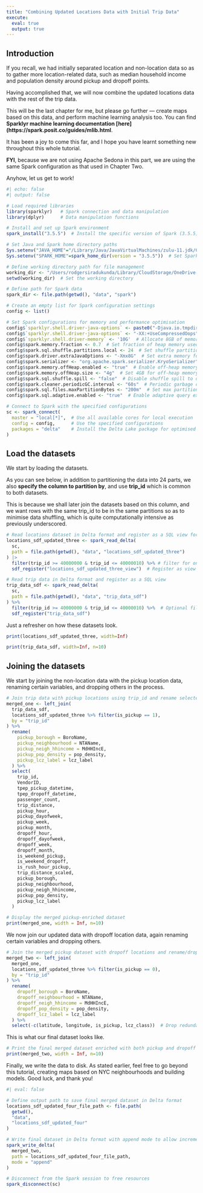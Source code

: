 ```yaml
---
title: "Combining Updated Locations Data with Initial Trip Data"
execute: 
  eval: true
  output: true
---
```


## Introduction

If you recall, we had initially separated location and non-location data so as to gather more location-related data, such as median household income and population density around pickup and dropoff points.

Having accomplished that, we will now combine the updated locations data with the rest of the trip data.

This will be the last chapter for me, but please go further — create maps based on this data, and perform machine learning analysis too. You can find **Sparklyr machine learning documentation [here](https://spark.posit.co/guides/mlib.html**.

It has been a joy to come this far, and I hope you have learnt something new throughout this whole tutorial.

**FYI**, because we are not using Apache Sedona in this part, we are using the same Spark configuration as that used in Chapter Two.

Anyhow, let us get to work!

```r
#| echo: false
#| output: false

# Load required libraries
library(sparklyr)   # Spark connection and data manipulation
library(dplyr)      # Data manipulation functions

# Install and set up Spark environment
spark_install("3.5.5")  # Install the specific version of Spark (3.5.5)

# Set Java and Spark home directory paths
Sys.setenv("JAVA_HOME"="/Library/Java/JavaVirtualMachines/zulu-11.jdk/Contents/Home")  # Set Java home directory for Spark
Sys.setenv("SPARK_HOME"=spark_home_dir(version = "3.5.5"))  # Set Spark home directory

# Define working directory path for file management
working_dir <- "/Users/rodgersiradukunda/Library/CloudStorage/OneDrive-TheUniversityofLiverpool/geospatial_docker"
setwd(working_dir)  # Set the working directory

# Define path for Spark data
spark_dir <- file.path(getwd(), "data", "spark")

# Create an empty list for Spark configuration settings
config <- list()

# Set Spark configurations for memory and performance optimisation
config$`sparklyr.shell.driver-java-options` <- paste0("-Djava.io.tmpdir=", spark_dir)  # Set temporary directory for Spark
config$`sparklyr.shell.driver-java-options` <- "-XX:+UseCompressedOops"  # Use compressed Oops for JVM performance
config$`sparklyr.shell.driver-memory` <- '10G'  # Allocate 8GB of memory for the Spark driver
config$spark.memory.fraction <- 0.7  # Set fraction of heap memory used for Spark storage
config$spark.sql.shuffle.partitions.local <- 24  # Set shuffle partitions (local setting based on workload)
config$spark.driver.extraJavaOptions <- "-Xmx8G"  # Set extra memory for driver
config$spark.serializer <- "org.apache.spark.serializer.KryoSerializer"  # Use KryoSerializer for better performance
config$spark.memory.offHeap.enabled <- "true"  # Enable off-heap memory usage
config$spark.memory.offHeap.size <- "4g"  # Set 4GB for off-heap memory
config$spark.sql.shuffle.spill <- "false"  # Disable shuffle spill to disk
config$spark.cleaner.periodicGC.interval <- "60s"  # Periodic garbage collection interval
config$spark.sql.files.maxPartitionBytes <- "200m"  # Set max partition size for shuffle files
config$spark.sql.adaptive.enabled <- "true"  # Enable adaptive query execution

# Connect to Spark with the specified configurations
sc <- spark_connect(
  master = "local[*]",  # Use all available cores for local execution
  config = config,      # Use the specified configurations
  packages = "delta"    # Install the Delta Lake package for optimised storage
)
```

## Load the datasets

We start by loading the datasets.

As you can see below, in addition to partitioning the data into 24 parts, we also **specify the column to partition by**, and use **trip_id** which is common to both datasets.

This is because we shall later join the datasets based on this column, and we want rows with the same trip_id to be in the same partitions so as to minimise data shuffling, which is quite computationally intensive as previously underscored.

```r
# Read locations dataset in Delta format and register as a SQL view for querying
locations_sdf_updated_three <- spark_read_delta(
  sc,
  path = file.path(getwd(), "data", "locations_sdf_updated_three")
) |> 
  filter(trip_id >= 40000000 & trip_id <= 40000010) %>% # filter for only ten rows 
  sdf_register("locations_sdf_updated_three_view")  # Register as view for SQL queries

# Read trip data in Delta format and register as a SQL view
trip_data_sdf <- spark_read_delta(
  sc,
  path = file.path(getwd(), "data", "trip_data_sdf")
) %>% 
  filter(trip_id >= 40000000 & trip_id <= 40000010) %>%  # Optional filtering
  sdf_register("trip_data_sdf")
```

Just a refresher on how these datasets look.

```r
print(locations_sdf_updated_three, width=Inf)
```

```r
print(trip_data_sdf, width=Inf, n=10)
```

## Joining the datasets

We start by joining the non-location data with the pickup location data, renaming certain variables, and dropping others in the process.

```r
# Join trip data with pickup locations using trip_id and rename selected columns for clarity
merged_one <- left_join(
  trip_data_sdf,
  locations_sdf_updated_three %>% filter(is_pickup == 1),
  by = "trip_id"
) %>% 
  rename(
    pickup_borough = BoroName,
    pickup_neighbourhood = NTAName, 
    pickup_neigh_hhincome = MdHHIncE,
    pickup_pop_density = pop_density,
    pickup_lcz_label = lcz_label
  ) %>% 
  select(
    trip_id,
    VendorID, 
    tpep_pickup_datetime, 
    tpep_dropoff_datetime, 
    passenger_count,
    trip_distance,
    pickup_hour,
    pickup_dayofweek,
    pickup_week,
    pickup_month,
    dropoff_hour,
    dropoff_dayofweek,
    dropoff_week,
    dropoff_month,
    is_weekend_pickup,
    is_weekend_dropoff,
    is_rush_hour_pickup,
    trip_distance_scaled,
    pickup_borough,
    pickup_neighbourhood,
    pickup_neigh_hhincome,
    pickup_pop_density,
    pickup_lcz_label
  )

# Display the merged pickup-enriched dataset
print(merged_one, width = Inf, n=10)
```

We now join our updated data with dropoff location data, again renaming certain variables and dropping others.

```r
# Join the merged pickup dataset with dropoff locations and rename/drop unnecessary columns
merged_two <- left_join(
  merged_one,
  locations_sdf_updated_three %>% filter(is_pickup == 0),
  by = "trip_id"
) %>% 
  rename(
    dropoff_borough = BoroName,
    dropoff_neighbourhood = NTAName, 
    dropoff_neigh_hhincome = MdHHIncE,
    dropoff_pop_density = pop_density,
    dropoff_lcz_label = lcz_label
  ) %>% 
  select(-c(latitude, longitude, is_pickup, lcz_class))  # Drop redundant columns
```

This is what our final dataset looks like.

```r
# Print the final merged dataset enriched with both pickup and dropoff spatial context
print(merged_two, width = Inf, n=10)
```

Finally, we write the data to disk. As stated earlier, feel free to go beyond this tutorial, creating maps based on NYC neighbourhoods and building models. Good luck, and thank you!

```r
#| eval: false

# Define output path to save final merged dataset in Delta format
locations_sdf_updated_four_file_path <- file.path(
  getwd(),
  "data",
  "locations_sdf_updated_four"
)

# Write final dataset in Delta format with append mode to allow incremental writing
spark_write_delta(
  merged_two,
  path = locations_sdf_updated_four_file_path,
  mode = "append"
)
```

```r
# Disconnect from the Spark session to free resources
spark_disconnect(sc)
```
